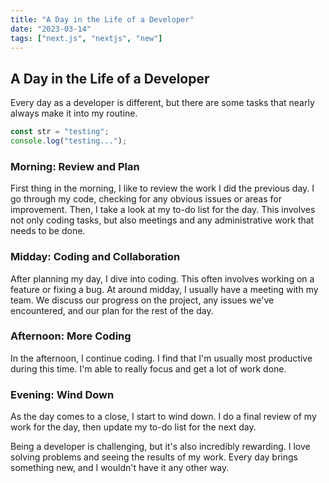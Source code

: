 ```yaml
---
title: "A Day in the Life of a Developer"
date: "2023-03-14"
tags: ["next.js", "nextjs", "new"]
---
```


## A Day in the Life of a Developer

Every day as a developer is different, but there are some tasks that nearly always make it into my routine.

```jsx
const str = "testing";
console.log("testing...");
```

### Morning: Review and Plan

First thing in the morning, I like to review the work I did the previous day. I go through my code, checking for any obvious issues or areas for improvement. Then, I take a look at my to-do list for the day. This involves not only coding tasks, but also meetings and any administrative work that needs to be done.

### Midday: Coding and Collaboration

After planning my day, I dive into coding. This often involves working on a feature or fixing a bug. At around midday, I usually have a meeting with my team. We discuss our progress on the project, any issues we've encountered, and our plan for the rest of the day.

### Afternoon: More Coding

In the afternoon, I continue coding. I find that I'm usually most productive during this time. I'm able to really focus and get a lot of work done.

### Evening: Wind Down

As the day comes to a close, I start to wind down. I do a final review of my work for the day, then update my to-do list for the next day.

Being a developer is challenging, but it's also incredibly rewarding. I love solving problems and seeing the results of my work. Every day brings something new, and I wouldn't have it any other way.

```

```

